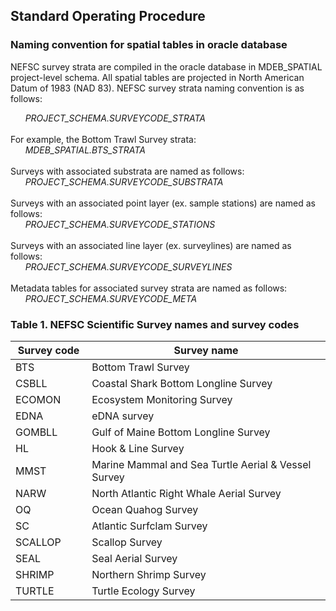 ## Standard Operating Procedure

### Naming convention for spatial tables in oracle database

NEFSC survey strata are compiled in the oracle database in MDEB_SPATIAL project-level schema. All spatial tables are projected in North American Datum of 1983 (NAD 83). NEFSC survey strata naming convention is as follows:

|       *PROJECT_SCHEMA.SURVEYCODE_STRATA*
| 
| For example, the Bottom Trawl Survey strata:
|       *MDEB_SPATIAL.BTS_STRATA*
| 
| Surveys with associated substrata are named as follows:
|       *PROJECT_SCHEMA.SURVEYCODE_SUBSTRATA*
| 
| Surveys with an associated point layer (ex. sample stations) are named as follows:
|       *PROJECT_SCHEMA.SURVEYCODE_STATIONS*
| 
| Surveys with an associated line layer (ex. surveylines) are named as follows:
|       *PROJECT_SCHEMA.SURVEYCODE_SURVEYLINES*
| 
| Metadata tables for associated survey strata are named as follows:
|       *PROJECT_SCHEMA.SURVEYCODE_META*

### Table 1. NEFSC Scientific Survey names and survey codes

| **Survey code** | **Survey name**                                     |
|-----------------|-----------------------------------------------------|
| BTS             | Bottom Trawl Survey                                 |
| CSBLL           | Coastal Shark Bottom Longline Survey                |
| ECOMON          | Ecosystem Monitoring Survey                         |
| EDNA            | eDNA survey                                         |
| GOMBLL          | Gulf of Maine Bottom Longline Survey                |
| HL              | Hook & Line Survey                                  |
| MMST            | Marine Mammal and Sea Turtle Aerial & Vessel Survey |
| NARW            | North Atlantic Right Whale Aerial Survey            |
| OQ              | Ocean Quahog Survey                                 |
| SC              | Atlantic Surfclam Survey                            |
| SCALLOP         | Scallop Survey                                      |
| SEAL            | Seal Aerial Survey                                  |
| SHRIMP          | Northern Shrimp Survey                              |
| TURTLE          | Turtle Ecology Survey                               |
